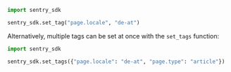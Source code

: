 ```python
import sentry_sdk

sentry_sdk.set_tag("page.locale", "de-at")
```

Alternatively, multiple tags can be set at once with the `set_tags` function:

```python
import sentry_sdk

sentry_sdk.set_tags({"page.locale": "de-at", "page.type": "article"})
```
